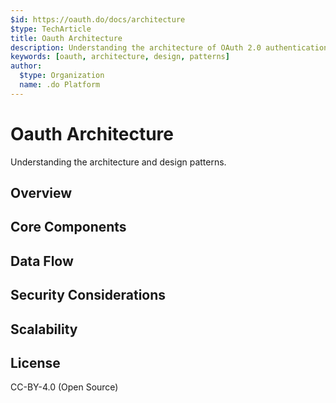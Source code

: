 ```yaml
---
$id: https://oauth.do/docs/architecture
$type: TechArticle
title: Oauth Architecture
description: Understanding the architecture of OAuth 2.0 authentication flows
keywords: [oauth, architecture, design, patterns]
author:
  $type: Organization
  name: .do Platform
---
```


# Oauth Architecture

Understanding the architecture and design patterns.

## Overview

## Core Components

## Data Flow

## Security Considerations

## Scalability

## License

CC-BY-4.0 (Open Source)
